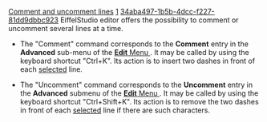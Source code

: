 [[Property:title|Comment and uncomment lines]]
[[Property:weight|1]]
[[Property:uuid|34aba497-1b5b-4dcc-f227-81dd9dbbc923]]
EiffelStudio editor offers the possibility to comment or uncomment several lines at a time.

*  The "Comment" command corresponds to the '''Comment''' entry in the '''Advanced''' sub-menu of the [[Edit menu commands| '''Edit''' Menu ]]. It may be called by using the keyboard shortcut "Ctrl+K". Its action is to insert two dashes in front of each [[Selection|selected]] line. 

*  The "Uncomment" command corresponds to the '''Uncomment''' entry in the '''Advanced''' submenu of the [[Edit menu commands| '''Edit''' Menu ]]. It may be called by using the keyboard shortcut "Ctrl+Shift+K". Its action is to remove the two dashes in front of each [[Selection|selected]] line if there are such characters. <br/>



{{note|If there is no selection, these commands will be applied to the current line. }}




